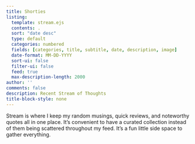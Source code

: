 ```yaml
---
title: Shorties
listing:
  template: stream.ejs
  contents: .
  sort: "date desc"
  type: default
  categories: numbered
  fields: [categories, title, subtitle, date, description, image]
  date-format: MM-DD-YYYY
  sort-ui: false
  filter-ui: false
  feed: true
  max-description-length: 2000
author: ''
comments: false
description: Recent Stream of Thoughts
title-block-style: none
---
```

```{=html}
<script>
for (const div of document.querySelectorAll('.category')) {
  div.classList.add('list-group-item', 'd-flex', 'justify-content-between', 'align-items-center');
}
for (const div of document.querySelectorAll('.quarto-listing-category.category-default')) {
  div.classList.add('list-group');
}

let counts = document.querySelectorAll('.quarto-category-count');
for (let i = 0; i < counts.length; i++) {
  let countText = counts[i].textContent;
  countText = countText.replace(/\(|\)/g, '');
  counts[i].textContent = countText;
  counts[i].classList.add('badge', 'bg-primary', 'rounded-pill');
}
</script>
```
Stream is where I keep my random musings, quick reviews, and noteworthy quotes all in one place. It's convenient to have a curated collection instead of them being scattered throughout my feed. It's a fun little side space to gather everything.
<br/>
